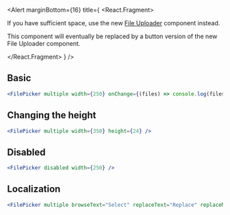 <Alert
  marginBottom={16}
  title={
    <React.Fragment>
      <p color="colors.blue400" marginBottom={0}>
        If you have sufficient space, use the new <a href="/components/file-uploader">File Uploader</a> component
        instead.
      </p>
      <p color="colors.blue400" marginBottom={0}>
        This component will eventually be replaced by a button version of the new File Uploader component.
      </p>
    </React.Fragment>
  }
/>

## Basic

```jsx
<FilePicker multiple width={250} onChange={(files) => console.log(files)} placeholder="Select the file here!" />
```

## Changing the height

```jsx
<FilePicker multiple width={350} height={24} />
```

## Disabled

```jsx
<FilePicker disabled width={250} />
```

## Localization

```jsx
<FilePicker multiple browseText="Select" replaceText="Replace" replaceMultipleText="Replace all" placeholder="Select the file here!" multipleText="files selected" />
```
